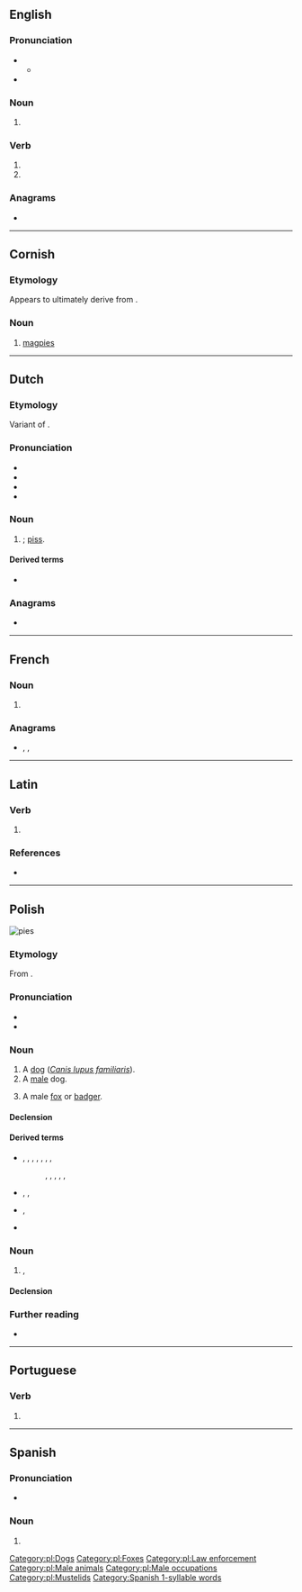 {{also|piés|piês|píes}}
==English==

===Pronunciation===
* {{IPA|en|/paɪz/}}
** {{audio|en|LL-Q1860 (eng)-Vealhurl-pies.wav|Audio (UK)}}
* {{rhymes|en|aɪz}}

===Noun===
{{head|en|noun form}}

# {{plural of|en|pie}}

===Verb===
{{head|en|verb form}}

# {{en-third-person singular of|pie}}
# {{en-third-person singular of|pi}}

===Anagrams===
* {{anagrams|en|a=eips|EPIs|Epis|Peis|Seip|Sipe|epis|ipes|pisé|sipe}}

----

==Cornish==

===Etymology===
Appears to ultimately derive from {{der|kw|ine-pro|*(s)peyk-||magpie}}. {{etystub|kw}}

===Noun===
{{head|kw|noun|g=f|singulative|piesen}}

# [[magpie]]s

{{topics|kw|Corvids|Perching birds}}

----

==Dutch==

===Etymology===
Variant of {{m|nl|pis}}.

===Pronunciation===
* {{IPA|nl|/ˈpis/}}
* {{audio|nl|Nl-pies.ogg|Audio}}
* {{hyphenation|nl|pies}}
* {{rhymes|nl|is}}

===Noun===
{{nl-noun|m|-|-}}

# {{lb|nl|slang|or|childish}} {{alternative form of|nl|pis|nodot=yes}}; [[piss]].

====Derived terms====
* {{l|nl|piesen}}

===Anagrams===
* {{l|nl|peis}}

----

==French==

===Noun===
{{head|fr|noun plural form|g=f}}

# {{plural of|fr|pie}}

===Anagrams===
* {{l|fr|ipés}}, {{l|fr|Pise}}, {{l|fr|pisé}}

----

==Latin==

===Verb===
{{la-verb-form|piēs}}

# {{inflection of|la|piō||2|s|pres|actv|subj}}

===References===
* {{R:du Cange}}

----

==Polish==
[[Image:Bernese Dog 10m..jpg|thumb|right|pies]]
{{wikipedia|lang=pl}}

===Etymology===
From {{inh|pl|sla-pro|*pьsъ}}.

===Pronunciation===
* {{pl-IPA}}
* {{audio|pl|Pl-pies.ogg|Audio}}

===Noun===
{{pl-noun|m-an|dim=piesek|aug=psisko}}

# A [[dog]] (''[[Canis lupus familiaris]]'').
# A [[male]] dog.
# {{lb|pl|hunting}} A male [[fox]] or [[badger]].

====Declension====
{{pl-decl-noun-masc-ani|p|s|pies|dats=psu}}

====Derived terms====
* {{q|nouns}} {{l|pl|psiak}}, {{l|pl|psiara}}, {{l|pl|psiarnia}}, {{l|pl|psiarz}}, {{l|pl|psica}}, {{l|pl|psię}}, {{l|pl|psina}}, {{l|pl|psowate}}
*: {{q|diminutives}} {{l|pl|pieseczek}}, {{l|pl|piesek}}, {{l|pl|piesunio}}, {{l|pl|psiaczek}}, {{l|pl|psiątko}}, {{l|pl|psinka}}
* {{q|adjectives}} {{l|pl|pieski}}, {{l|pl|psi}}, {{l|pl|psowaty}}
* {{q|adverbs}} {{l|pl|psio}}, {{l|pl|piesko}}
* {{q|verbs}} {{l|pl|psioczyć}}

===Noun===
{{head|pl|noun|g=m-an|g2=m-pr}}

# {{lb|pl|slang|derogatory}} {{l|en|cop}}, {{l|en|policeman}}

====Declension====
{{pl-decl-noun-masc-ani|p|s|pies|dats=psu|accp=[[psy]]/[[psów]]}}

===Further reading===
* {{R:PWN}}

[[Category:pl:Dogs]]
[[Category:pl:Foxes]]
[[Category:pl:Law enforcement]]
[[Category:pl:Male animals]]
[[Category:pl:Male occupations]]
[[Category:pl:Mustelids]]

----

==Portuguese==

===Verb===
{{head|pt|verb form}}

# {{pt-verb-form-of|piar}}

----

==Spanish==

===Pronunciation===
* {{es-IPA}}

===Noun===
{{head|es|noun plural form|g=m-p}}

# {{inflection of|es|pie||p}}

[[Category:Spanish 1-syllable words]]
